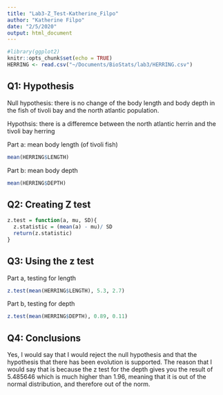 ```yaml
---
title: "Lab3-Z_Test-Katherine_Filpo"
author: "Katherine Filpo"
date: "2/5/2020"
output: html_document
---
```


```r
#library(ggplot2)
knitr::opts_chunk$set(echo = TRUE)
HERRING <- read.csv("~/Documents/BioStats/lab3/HERRING.csv") 
```

## Q1: Hypothesis 
Null hypothesis: there is no change of the body length and body depth in the fish of tivoli bay and the north atlantic population.

Hypothsis: there is a differemce between the north atlantic herrin and the tivoli bay herring 

Part a: mean body length
(of tivoli fish)
```r
mean(HERRING$LENGTH)
```

Part b: mean body depth
```r
mean(HERRING$DEPTH)
```
## Q2: Creating Z test
```r
z.test = function(a, mu, SD){
  z.statistic = (mean(a) - mu)/ SD
  return(z.statistic)
}
```

## Q3: Using the z test

Part a, testing for length
```r
z.test(mean(HERRING$LENGTH), 5.3, 2.7)
```

Part b, testing for depth
```r
z.test(mean(HERRING$DEPTH), 0.89, 0.11)
```
## Q4: Conclusions
Yes, I would say that I would reject the null hypothesis and that the hypothesis that there has been evolution is supported. The reason that I would say that is because the z test for the depth gives you the result of 5.485646 which is much higher than 1.96, meaning that it is out of the normal distribution, and therefore out of the norm. 

